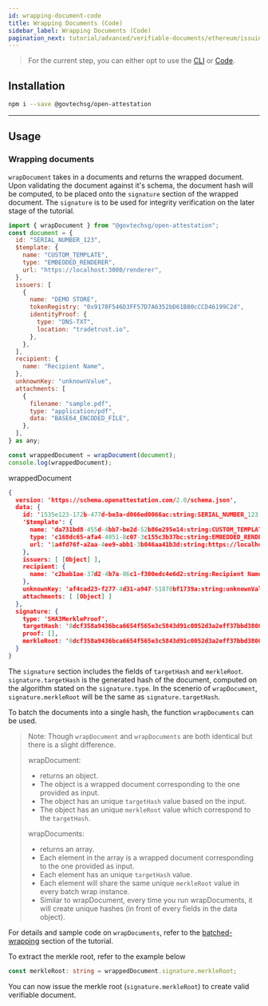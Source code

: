 ```yaml
---
id: wrapping-document-code
title: Wrapping Documents (Code)
sidebar_label: Wrapping Documents (Code)
pagination_next: tutorial/advanced/verifiable-documents/ethereum/issuing-document/issuing-document-code
---
```



<Flow />

> For the current step, you can either opt to use the [CLI](/docs/tutorial/advanced/verifiable-documents/ethereum/wrapping-document) or [Code](/docs/tutorial/advanced/verifiable-documents/ethereum/wrapping-document-code).

## Installation

```bash
npm i --save @govtechsg/open-attestation
```

---

## Usage

### Wrapping documents

`wrapDocument` takes in a documents and returns the wrapped document. Upon validating the document against it's schema, the document hash will be computed, to be placed onto the `signature` section of the wrapped document. The `signature` is to be used for integrity verification on the later stage of the tutorial.

```js
import { wrapDocument } from "@govtechsg/open-attestation";
const document = {
  id: "SERIAL_NUMBER_123",
  $template: {
    name: "CUSTOM_TEMPLATE",
    type: "EMBEDDED_RENDERER",
    url: "https://localhost:3000/renderer",
  },
  issuers: [
    {
      name: "DEMO STORE",
      tokenRegistry: "0x9178F546D3FF57D7A6352bD61B80cCCD46199C2d",
      identityProof: {
        type: "DNS-TXT",
        location: "tradetrust.io",
      },
    },
  ],
  recipient: {
    name: "Recipient Name",
  },
  unknownKey: "unknownValue",
  attachments: [
    {
      filename: "sample.pdf",
      type: "application/pdf",
      data: "BASE64_ENCODED_FILE",
    },
  ],
} as any;

const wrappedDocument = wrapDocument(document);
console.log(wrappedDocument);
```

wrappedDocument

```json
{
  version: 'https://schema.openattestation.com/2.0/schema.json',
  data: {
    id: '1535e123-172b-477d-be3a-d066ed0066ac:string:SERIAL_NUMBER_123',
    '$template': {
      name: 'da731bd8-455d-4bb7-be2d-52b86e295e14:string:CUSTOM_TEMPLATE',
      type: 'c168dc65-afa4-4051-8c07-3c155c3b37bc:string:EMBEDDED_RENDERER',
      url: '1a4fd76f-a2aa-4ee9-abb1-3b046aa41b3d:string:https://localhost:3000/renderer'
    },
    issuers: [ [Object] ],
    recipient: {
      name: 'c2bab1ae-37d2-4b7a-86c1-f300edc4e6d2:string:Recipient Name'
    },
    unknownKey: 'af4cad23-f277-4d31-a947-51870bf1739a:string:unknownValue',
    attachments: [ [Object] ]
  },
  signature: {
    type: 'SHA3MerkleProof',
    targetHash: '8dcf358a9436bca6654f565e3c5843d91c0052d3a2eff37bbd380038e8a1fa39',
    proof: [],
    merkleRoot: '8dcf358a9436bca6654f565e3c5843d91c0052d3a2eff37bbd380038e8a1fa39'
  }
}
```

The `signature` section includes the fields of `targetHash` and `merkleRoot`.
`signature.targetHash` is the generated hash of the document, computed on the algorithm stated on the `signature.type`.
In the scenerio of `wrapDocument`, `signature.merkleRoot` will be the same as `signature.targetHash`.

To batch the documents into a single hash, the function `wrapDocuments` can be used.

> Note:
> Though `wrapDocument` and `wrapDocuments` are both identical but there is a slight difference.
>
> wrapDocument:
>
> - returns an object.
> - The object is a wrapped document corresponding to the one provided as input.
> - The object has an unique `targetHash` value based on the input.
> - The object has an unique `merkleRoot` value which correspond to the `targetHash`.
>
> wrapDocuments:
>
> - returns an array.
> - Each element in the array is a wrapped document corresponding to the one provided as input.
> - Each element has an unique `targetHash` value.
> - Each element will share the same unique `merkleRoot` value in every batch wrap instance.
> - Similar to wrapDocument, every time you run wrapDocuments, it will create unique hashes (in front of every fields in the data object).

For details and sample code on `wrapDocuments`, refer to the [batched-wrapping](/docs/tutorial/advanced/wrapping/batch-wrapping) section of the tutorial.

To extract the merkle root, refer to the example below

```ts
const merkleRoot: string = wrappedDocument.signature.merkleRoot;
```

You can now issue the merkle root (`signature.merkleRoot`) to create valid verifiable document.

